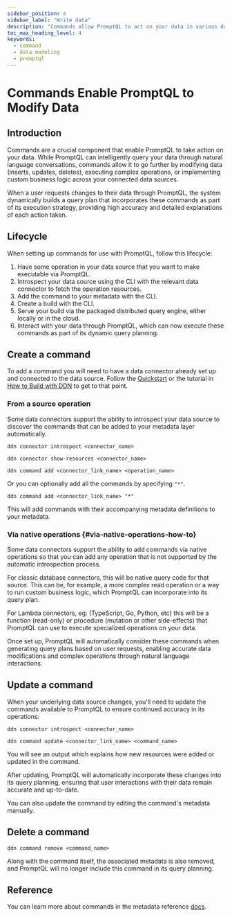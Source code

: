 ```yaml
---
sidebar_position: 4
sidebar_label: "Write data"
description: "Commands allow PromptQL to act on your data in various data sources."
toc_max_heading_level: 4
keywords:
  - command
  - data modeling
  - promptql
---
```




# Commands Enable PromptQL to Modify Data

## Introduction

Commands are a crucial component that enable PromptQL to take action on your data. While PromptQL can intelligently
query your data through natural language conversations, commands allow it to go further by modifying data (inserts,
updates, deletes), executing complex operations, or implementing custom business logic across your connected data
sources.

When a user requests changes to their data through PromptQL, the system dynamically builds a query plan that
incorporates these commands as part of its execution strategy, providing high accuracy and detailed explanations of each
action taken.

## Lifecycle

When setting up commands for use with PromptQL, follow this lifecycle:

1. Have some operation in your data source that you want to make executable via PromptQL.
2. Introspect your data source using the CLI with the relevant data connector to fetch the operation resources.
3. Add the command to your metadata with the CLI.
4. Create a build with the CLI.
5. Serve your build via the packaged distributed query engine, either locally or in the cloud.
6. Interact with your data through PromptQL, which can now execute these commands as part of its dynamic query planning.

<Thumbnail src="/img/metadata/ddn-cli-process.png" alt="Data modeling lifecycle" />

## Create a command

To add a command you will need to have a data connector already set up and connected to the data source. Follow the
[Quickstart](/quickstart.mdx) or the tutorial in [How to Build with DDN](/how-to-build-with-promptql/index.mdx) to get
to that point.

### From a source operation

Some data connectors support the ability to introspect your data source to discover the commands that can be added to
your metadata layer automatically.

```ddn title="Introspect your data source:"
ddn connector introspect <connector_name>
```

```ddn title="Show the resources discovered from your data source:"
ddn connector show-resources <connector_name>
```

```ddn title="Add the command from the discovered resources to your metadata:"
ddn command add <connector_link_name> <operation_name>
```

Or you can optionally add all the commands by specifying `"*"`.

```ddn title="Add all commands from your data source:"
ddn command add <connector_link_name> "*"
```

This will add commands with their accompanying metadata definitions to your metadata.

### Via native operations {#via-native-operations-how-to}

Some data connectors support the ability to add commands via native operations so that you can add any operation that is
not supported by the automatic introspection process.

For classic database connectors, this will be native query code for that source. This can be, for example, a more
complex read operation or a way to run custom business logic, which PromptQL can incorporate into its query plan.

For Lambda connectors, eg: (TypeScript, Go, Python, etc) this will be a function (read-only) or procedure (mutation or
other side-effects) that PromptQL can use to execute specialized operations on your data.

<Tabs groupId="source-preference" className="api-tabs">
  <TabItem value="TypeScript" label="Node.js TypeScript">
    <CommandCreateLambdaTypescriptNativeOperationHowTo />
  </TabItem>
  <TabItem value="Python" label="Python">
    <CommandCreateLambdaPythonNativeOperationHowTo />
  </TabItem>
  <TabItem value="Go" label="Go">
    <CommandCreateLambdaGoNativeOperationHowTo />
  </TabItem>
</Tabs>

Once set up, PromptQL will automatically consider these commands when generating query plans based on user requests,
enabling accurate data modifications and complex operations through natural language interactions.

## Update a command

When your underlying data source changes, you'll need to update the commands available to PromptQL to ensure continued
accuracy in its operations:

```ddn title="Introspect your data source:"
ddn connector introspect <connector_name>
```

```ddn title="Then, update your existing command:"
ddn command update <connector_link_name> <command_name>
```

You will see an output which explains how new resources were added or updated in the command.

After updating, PromptQL will automatically incorporate these changes into its query planning, ensuring that user
interactions with their data remain accurate and up-to-date.

You can also update the command by editing the command's metadata manually.

## Delete a command

```ddn title="If you no longer need a command, you can delete it:"
ddn command remove <command_name>
```

Along with the command itself, the associated metadata is also removed, and PromptQL will no longer include this command
in its query planning.

## Reference

You can learn more about commands in the metadata reference [docs](/reference/metadata-reference/commands.mdx).
